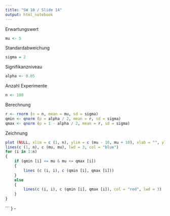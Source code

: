 ```yaml
---
title: "SW 10 / Slide 14"
output: html_notebook
---
```

Erwartungswert
```r
mu <- 5
```
Standardabweichung
```r
sigma = 2
```
Signifikanzniveau
```r
alpha <- 0.05
```
Anzahl Experimente
```r
n <- 100
```
Berechnung
```r
r <- rnorm (n = n, mean = mu, sd = sigma)
qmin <- qnorm (p = alpha / 2, mean = r, sd = sigma)
qmax <- qnorm (p = 1 - alpha / 2, mean = r, sd = sigma)
```
Zeichnung
```r
plot (NULL, xlim = c (1, n), ylim = c (mu - 10, mu + 10), xlab = "", ylab = "")
lines(c (1, n), c (mu, mu), lwd = 3, col = "blue")
for (i in 1:n) 
{
    if (qmin [i] <= mu & mu <= qmax [i])
    {
        lines (c (i, i), c (qmin [i], qmax [i]))
    }
    else
    {
        lines(c (i, i), c (qmin [i], qmax [i]), col = "red", lwd = 3)       
    }
}
```

```
}
-
